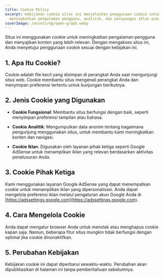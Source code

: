 ```yaml
---
title: Cookie Policy
excerpt: Kebijakan cookie situs ini menjelaskan penggunaan cookie untuk
  meningkatkan pengalaman pengguna, analitik, dan penayangan iklan pihak ketiga.
coverImage: /assets/og/open-graph.webp
---
```

Situs ini menggunakan cookie untuk meningkatkan pengalaman pengguna dan menyajikan konten yang lebih relevan. Dengan mengakses situs ini, Anda menyetujui penggunaan cookie sesuai dengan kebijakan ini.

## 1\. Apa Itu Cookie?

Cookie adalah file kecil yang disimpan di perangkat Anda saat mengunjungi situs web. Cookie membantu situs mengenali perangkat Anda dan menyimpan preferensi tertentu untuk kunjungan berikutnya.

## 2\. Jenis Cookie yang Digunakan

*   **Cookie Fungsional**: Membantu situs berfungsi dengan baik, seperti menyimpan preferensi tampilan atau bahasa.
    
*   **Cookie Analitik**: Mengumpulkan data anonim tentang bagaimana pengunjung menggunakan situs, untuk membantu kami meningkatkan konten dan navigasi.
    
*   **Cookie Iklan**: Digunakan oleh layanan pihak ketiga seperti Google AdSense untuk menampilkan iklan yang relevan berdasarkan aktivitas penelusuran Anda.
    

## 3\. Cookie Pihak Ketiga

Kami menggunakan layanan Google AdSense yang dapat menempatkan cookie untuk menampilkan iklan yang dipersonalisasi. Anda dapat mengelola preferensi iklan melalui pengaturan akun Google Anda di [https://adssettings.google.com](https://adssettings.google.com).

## 4\. Cara Mengelola Cookie

Anda dapat mengatur browser Anda untuk menolak atau menghapus cookie kapan saja. Namun, beberapa fitur situs mungkin tidak berfungsi dengan optimal jika cookie dinonaktifkan.

## 5\. Perubahan Kebijakan

Kebijakan cookie ini dapat diperbarui sewaktu-waktu. Perubahan akan dipublikasikan di halaman ini tanpa pemberitahuan sebelumnya.